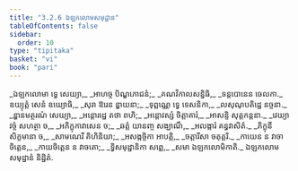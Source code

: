 ```yaml
---
title: "3.2.6 ឯឡកលោមសមុដ្ឋាន"
tableOfContents: false
sidebar:
  order: 10
type: "tipitaka"
basket: "vi"
book: "pari"
---
```



<DynamicBreadcrumb />

<Division number="263" book="pari">

<Paragraph number="1121" type="verses" book="pari">
_ឯឡកលោមា ទ្វេ សេយ្យា,_  
_អាហច្ច បិណ្ឌភោជនំ;_  
_គណវិកាលសន្និធិ,_  
_ទន្តបោនេន ចេលកា._  

</Paragraph>

<Paragraph number="1122" type="verses" book="pari">
ឧយ្យុត្តំ សេនំ ឧយ្យោធិ,_  
_សុរា ឱរេន ន្ហាយនា;_  
_ទុព្ពណ្ណេ ទ្វេ ទេសនិកា,_  
_លសុណុបតិដ្ឋេ នច្ចនា._  

</Paragraph>

<Paragraph number="1123" type="verses" book="pari">
_ន្ហានមត្ថរណំ សេយ្យា,_  
_អន្តោរដ្ឋេ តថា ពហិ;_  
_អន្តោវស្សំ ចិត្តាគារំ,_  
_អាសន្ទិ សុត្តកន្តនា._  

</Paragraph>

<Paragraph number="1124" type="verses" book="pari">
_វេយ្យាវច្ចំ សហត្ថា ច,_  
_អភិក្ខុកាវាសេន ច;_  
_ឆត្តំ យានញ្ច សង្ឃាណឹ,_  
_អលង្ការំ គន្ធវាសិតំ._  

</Paragraph>

<Paragraph number="1125" type="verses" book="pari">
_ភិក្ខុនី សិក្ខមានា ច,_  
_សាមណេរី គិហិនិយា;_  
_អសង្កច្ចិកា អាបត្តិ,_  
_ចត្តារីសា ចតុត្តរិ._  

</Paragraph>

<Paragraph number="1126" type="verses" book="pari">
_កាយេន ន វាចាចិត្តេន,_  
_កាយចិត្តេន ន វាចតោ;_  
_ទ្វិសមុដ្ឋានិកា សព្ពេ,_  
_សមា ឯឡកលោមិកាតិ._  


</Paragraph>
</Division>

<Paragraph number="1127" type="center" book="pari">
ឯឡកលោមសមុដ្ឋានំ និដ្ឋិតំ.
</Paragraph>